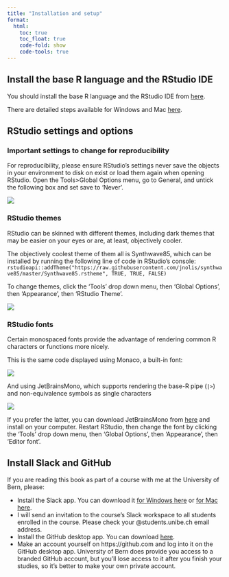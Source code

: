 ```yaml
---
title: "Installation and setup"
format:
  html:
    toc: true
    toc_float: true
    code-fold: show
    code-tools: true
---
```


## Install the base R language and the RStudio IDE

You should install the base R language and the RStudio IDE from [here](https://posit.co/download/rstudio-desktop/).

There are detailed steps available for Windows and Mac [here](https://psyteachr.github.io/RSetGo/).

## RStudio settings and options

### Important settings to change for reproducibility

For reproducibility, please ensure RStudio's settings never save the objects in your environment to disk on exist or load them again when opening RStudio. Open the Tools\>Global Options menu, go to General, and untick the following box and set save to 'Never'.

![](../images/rstudio_settings.png)

### RStudio themes

RStudio can be skinned with different themes, including dark themes that may be easier on your eyes or are, at least, objectively cooler.

The objectively coolest theme of them all is Synthwave85, which can be installed by running the following line of code in RStudio's console: `rstudioapi::addTheme("https://raw.githubusercontent.com/jnolis/synthwave85/master/Synthwave85.rstheme", TRUE, TRUE, FALSE)`

To change themes, click the 'Tools' drop down menu, then 'Global Options', then 'Appearance', then 'RStudio Theme'.

![](../images/synthwave85_theme.png)

### RStudio fonts

Certain monospaced fonts provide the advantage of rendering common R characters or functions more nicely.

This is the same code displayed using Monaco, a built-in font:

![](../images/font_monaco.png)

And using JetBrainsMono, which supports rendering the base-R pipe (`|>`) and non-equivalence symbols as single characters

![](../images/font_jetbrainsmono.png)

If you prefer the latter, you can download JetBrainsMono from [here](https://www.jetbrains.com/lp/mono/) and install on your computer. Restart RStudio, then change the font by clicking the 'Tools' drop down menu, then 'Global Options', then 'Appearance', then 'Editor font'.

## Install Slack and GitHub

If you are reading this book as part of a course with me at the University of Bern, please:

-   Install the Slack app. You can download it [for Windows here](https://slack.com/downloads/windows) or [for Mac here](https://slack.com/downloads/mac).
-   I will send an invitation to the course's Slack workspace to all students enrolled in the course. Please check your \@students.unibe.ch email address.
-   Install the GitHub desktop app. You can download [here](https://desktop.github.com/download/).
-   Make an account yourself on https://github.com and log into it on the GitHub desktop app. University of Bern does provide you access to a branded GitHub account, but you'll lose access to it after you finish your studies, so it's better to make your own private account.
